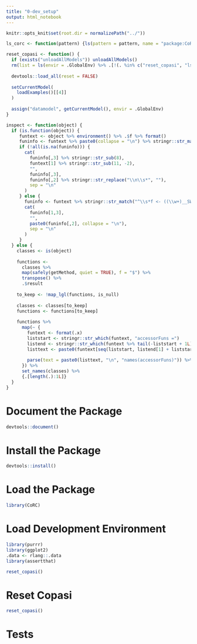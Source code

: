 ```yaml
---
title: "0-dev_setup"
output: html_notebook
---
```


```r
knitr::opts_knit$set(root.dir = normalizePath("../"))

ls_corc <- function(pattern) {ls(pattern = pattern, name = "package:CoRC", all.names = TRUE)}

reset_copasi <- function() {
  if (exists("unloadAllModels")) unloadAllModels()
  rm(list = ls(envir = .GlobalEnv) %>% .[!(. %in% c("reset_copasi", "ls_corc", "inspect"))], envir = .GlobalEnv)
  
  devtools::load_all(reset = FALSE)
  
  setCurrentModel(
    loadExamples()[[4]]
  )
  
  assign("datamodel", getCurrentModel(), envir = .GlobalEnv)
}

inspect <- function(object) {
  if (is.function(object)) {
     funtext <- object %>% environment() %>% .$f %>% format()
     funinfo <- funtext %>% paste0(collapse = "\n") %>% stringr::str_match(stringr::regex("\\n\\s*(?:ans = )?(\\.Call\\(\"(\\w+)\".+PACKAGE = \"COPASI\"\\))\\n", dotall = TRUE))
     if (!all(is.na(funinfo))) {
       cat(
         funinfo[,3] %>% stringr::str_sub(8),
         funtext[1] %>% stringr::str_sub(11, -2),
         "",
         funinfo[,3],
         funinfo[,2] %>% stringr::str_replace("\\n\\s*", ""),
         sep = "\n"
       )
     } else {
       funinfo <- funtext %>% stringr::str_match("^\\s*f <- ((\\w+)__SWIG\\w*)$") %>% na.omit()
       cat(
         funinfo[1,3],
         "",
         paste0(funinfo[,2], collapse = "\n"),
         sep = "\n"
       )
     }
  } else {
    classes <- is(object)
    
    functions <-
      classes %>%
      map(safely(getMethod, quiet = TRUE), f = "$") %>%
      transpose() %>%
      .$result
    
    to_keep <- !map_lgl(functions, is_null)
    
    classes <- classes[to_keep]
    functions <- functions[to_keep]
    
    functions %>%
      map(~ {
        funtext <- format(.x)
        liststart <- stringr::str_which(funtext, "accessorFuns =")
        listend <- stringr::str_which(funtext %>% tail(-liststart + 1L), "\\)$")
        listtext <- paste0(funtext[seq(liststart, listend[1] + liststart - 1L)], collapse = "\n")
  
        parse(text = paste0(listtext, "\n", "names(accessorFuns)")) %>% eval()
      }) %>%
      set_names(classes) %>%
      {.[length(.):1L]}
  }
}
```

# Document the Package

```r
devtools::document()
```

# Install the Package

```r
devtools::install()
```

# Load the Package

```r
library(CoRC)
```

# Load Development Environment

```r
library(purrr)
library(ggplot2)
.data <- rlang::.data
library(assertthat)

reset_copasi()
```

# Reset Copasi

```r
reset_copasi()
```

# Tests

```r

```
